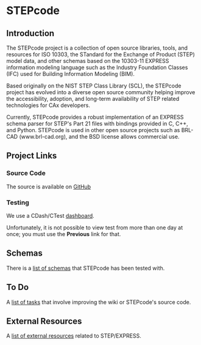 = STEPcode =

== Introduction ==
The STEPcode project is a collection of open source libraries, tools, and resources for ISO 10303,
the STandard for the Exchange of Product (STEP) model data, and other schemas based on the 10303-11 EXPRESS information modeling language such as the Industry Foundation Classes (IFC) used for Building Information Modeling (BIM). 

Based originally on the NIST STEP Class Library (SCL), the STEPcode project has evolved into a
diverse open source community helping improve the accessibility, adoption, and long-term availability of STEP related technologies for CAx developers.

Currently, STEPcode provides a robust implementation of an EXPRESS schema parser for STEP's Part 21 files with bindings provided in C, C++, and Python.  STEPcode is used in other open source projects such as BRL-CAD (www.brl-cad.org), and the BSD license allows commercial use.

== Project Links ==

=== Source Code ===
The source is available on [http://github.com/stepcode/stepcode GitHub]

=== Testing ===
We use a CDash/CTest [http://my.cdash.org/index.php?project=StepClassLibrary dashboard]. 

Unfortunately, it is not possible to view test from more than one day at once; you must use the '''Previous''' link for that.

== Schemas ==
There is a [[list of schemas]] that STEPcode has been tested with.

== To Do ==
A [[list of tasks]] that involve improving the wiki or STEPcode's source code.

== External Resources ==
A [[list of external resources]] related to STEP/EXPRESS.